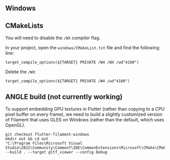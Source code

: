 ## Windows

## CMakeLists

You will need to disable the `/WX` compiler flag.

In your project, open the `windows/CMakeList.txt` file and find the following line:

`target_compile_options(${TARGET} PRIVATE /W4 /WX /wd"4100")`

Delete the `/WX`:

`target_compile_options(${TARGET} PRIVATE /W4 /wd"4100")`


## ANGLE build (not currently working)
To support embedding GPU textures in Flutter (rather than copying to a CPU pixel buffer on every frame), we need to build a slightly customized version of Filament that uses GLES on Windows (rather than the default, which uses OpenGL).

```
git checkout flutter-filament-windows
mkdir out && cd out
"C:\Program Files\Microsoft Visual Studio\2022\Community\Common7\IDE\CommonExtensions\Microsoft\CMake\CMake\bin\cmake.exe" --build . --target gltf_viewer --config Debug
```